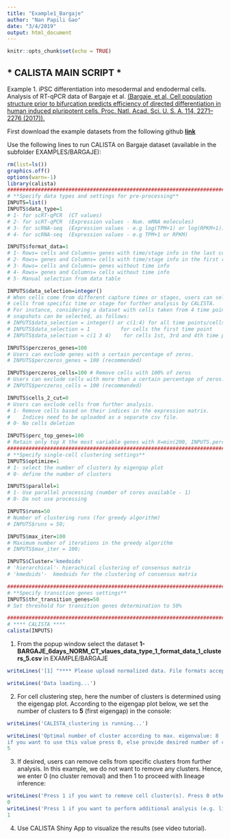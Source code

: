 ```yaml
---
title: "Example1_Bargaje"
author: "Nan Papili Gao"
date: "3/4/2019"
output: html_document
---
```


```r
knitr::opts_chunk$set(echo = TRUE)
```

## * CALISTA MAIN SCRIPT *

Example 1. iPSC differentiation into mesodermal and endodermal cells.
Analysis of RT-qPCR data of Bargaje et al. [(Bargaje, et al, Cell population structure prior to bifurcation predicts efficiency of directed differentiation in human induced pluripotent cells. Proc. Natl. Acad. Sci. U. S. A. 114, 2271– 2276 (2017)).](https://www.pnas.org/content/114/9/2271.long)

First download the example datasets from the following github [**link**](https://github.com/CABSEL/calista_example_data)

Use the following lines to run CALISTA on Bargaje dataset (available in the subfolder EXAMPLES/BARGAJE):

```r
rm(list=ls())
graphics.off()
options(warn=-1)
library(calista)
##########################################################################
# **Specify data types and settings for pre-processing**
INPUTS=list()
INPUTS$data_type=1 
# 1- for scRT-qPCR  (CT values)
# 2- for scRT-qPCR  (Expression values - Num. mRNA molecules)
# 3- for scRNA-seq  (Expression values - e.g log(TPM+1) or log(RPKM+1))
# 4- for scRNA-seq  (Expression values - e.g TPM+1 or RPKM)

INPUTS$format_data=1 
# 1- Rows= cells and Columns= genes with time/stage info in the last column  
# 2- Rows= genes and Columns= cells with time/stage info in the first row
# 3- Rows= cells and Columns= genes without time info
# 4- Rows= genes and Columns= cells without time info
# 5- Manual selection from data table

INPUTS$data_selection=integer() 
# When cells come from different capture times or stages, users can select 
# cells from specific time or stage for further analysis by CALISTA. 
# For instance, considering a dataset with cells taken from 4 time points, 
# snapshots can be selected, as follows:
# INPUTS$data_selection = integer() or c(1:4) for all time points/cells 
# INPUTS$data_selection = 1          for cells the first time point
# INPUTS$data_selection = c(1 3 4)    for cells 1st, 3rd and 4th time points

INPUTS$perczeros_genes=100 
# Users can exclude genes with a certain percentage of zeros. 
# INPUTS$perczeros_genes = 100 (recommended)

INPUTS$perczeros_cells=100 # Remove cells with 100% of zeros
# Users can exclude cells with more than a certain percentage of zeros.
# INPUTS$perczeros_cells = 100 (recommended)

INPUTS$cells_2_cut=0 
# Users can exclude cells from further analysis. 
# 1- Remove cells based on their indices in the expression matrix. 
#    Indices need to be uploaded as a separate csv file. 
# 0- No cells deletion

INPUTS$perc_top_genes=100 
# Retain only top X the most variable genes with X=min(200, INPUTS.perc_top_genes * num of cells/100, num of genes)
##########################################################################
# **Specify single-cell clustering settings**
INPUTS$optimize=1 
# 1- select the number of clusters by eigengap plot
# 0- define the number of clusters 

INPUTS$parallel=1
# 1- Use parallel processing (number of cores available - 1)  
# 0- Do not use processing

INPUTS$runs=50 
# Number of clustering runs (for greedy algorithm)
# INPUTS$runs = 50; 

INPUTS$max_iter=100 
# Maximum number of iterations in the greedy algorithm 
# INPUTS$max_iter = 100; 

INPUTS$Cluster='kmedoids' 
# 'hierarchical'- hierachical clustering of consensus matrix
# 'kmedoids'-  kmedoids for the clustering of consensus matrix

##########################################################################
# **Specify transition genes settings**
INPUTS$thr_transition_genes=50 
# Set threshold for transition genes determination to 50%

##########################################################################
# **** CALISTA ****
calista(INPUTS)

```
1. From the popup window select the dataset **1-BARGAJE_6days_NORM_CT_vlaues_data_type_1_format_data_1_clusters_5.csv** in EXAMPLE/BARGAJE
```r
writeLines('[1] "**** Please upload normalized data. File formats accepted: .txt , .xlxs , .csv ****"')

writeLines('Data loading...')
```
2. For cell clustering step, here the number of clusters is determined using the eigengap plot. According to the eigengap plot below, we set the number of clusters to **5** (first eigengap) in the console:
```r
writeLines('CALISTA_clustering is running...')

writeLines('Optimal number of cluster according to max. eigenvalue: 8 
if you want to use this value press 0, else provide desired number of cluster:')
5
```
3. If desired, users can remove cells from specific clusters from further analysis. In this example, we do not want to remove any clusters. Hence, we enter 0 (no cluster removal) and then 1 to proceed with lineage inference:
```r
writeLines('Press 1 if you want to remove cell cluster(s). Press 0 otherwise: ')
0
writeLines('Press 1 if you want to perform additional analysis (e.g. lineage inference, cell ordering) , 0 otherwise: ')
1
```
4. Use CALISTA Shiny App to visualize the results (see video tutorial).
